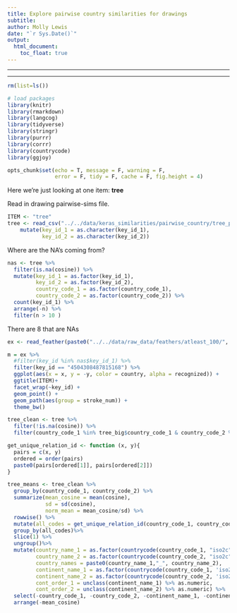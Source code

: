 ```yaml
---
title: Explore pairwise country similarities for drawings
subtitle: 
author: Molly Lewis 
date: "`r Sys.Date()`"
output: 
  html_document:
    toc_float: true
---
```

  
******
******
  
```r
rm(list=ls())

# load packages
library(knitr)
library(rmarkdown)
library(langcog)
library(tidyverse)
library(stringr)
library(purrr)
library(corrr)
library(countrycode)
library(ggjoy)

opts_chunk$set(echo = T, message = F, warning = F, 
               error = F, tidy = F, cache = F, fig.height = 4)
```
Here we're just looking at one item: __tree__

Read in drawing pairwise-sims file. 
```r
ITEM <- "tree"
tree <- read_csv("../../data/keras_similarities/pairwise_country/tree_pairwise_sims.csv") %>%
    mutate(key_id_1 = as.character(key_id_1),
           key_id_2 = as.character(key_id_2))
```

Where are the NA's coming from?
```r
nas <- tree %>%
  filter(is.na(cosine)) %>%
  mutate(key_id_1 = as.factor(key_id_1),
         key_id_2 = as.factor(key_id_2),
         country_code_1 = as.factor(country_code_1),
         country_code_2 = as.factor(country_code_2)) %>%
  count(key_id_1) %>%
  arrange(-n) %>%
  filter(n > 10 )
```

There are 8 that are NAs 
```r
ex <- read_feather(paste0("../../data/raw_data/feathers/atleast_100/", ITEM, ".txt"))

m = ex %>% 
  #filter(key_id %in% nas$key_id_1) %>%
  filter(key_id == "4504308487815168") %>%
  ggplot(aes(x = x, y = -y, color = country, alpha = recognized)) +
  ggtitle(ITEM)+
  facet_wrap(~key_id) +
  geom_point() +
  geom_path(aes(group = stroke_num)) +
  theme_bw()
```

```r
tree_clean <- tree %>%
  filter(!is.na(cosine)) %>%
  filter(country_code_1 %in% tree_big$country_code_1 & country_code_2 %in%   tree_big$country_code_1)
```

```r
get_unique_relation_id <- function (x, y){
  pairs = c(x, y)
  ordered = order(pairs)
  paste0(pairs[ordered[1]], pairs[ordered[2]])
}

tree_means <- tree_clean %>%
  group_by(country_code_1, country_code_2) %>%
  summarize(mean_cosine = mean(cosine),
            sd = sd(cosine),
            norm_mean = mean_cosine/sd) %>%
  rowwise() %>%
  mutate(all_codes = get_unique_relation_id(country_code_1, country_code_2)) %>%
  group_by(all_codes)%>%
  slice(1) %>%
  ungroup()%>%
  mutate(country_name_1 = as.factor(countrycode(country_code_1, "iso2c","country.name")),
         country_name_2 = as.factor(countrycode(country_code_2, "iso2c","country.name")),
         country_names = paste0(country_name_1,"_", country_name_2),
         continent_name_1 = as.factor(countrycode(country_code_1, 'iso2c', 'continent')),
         continent_name_2 = as.factor(countrycode(country_code_2, 'iso2c', 'continent')),
         cont_order_1 = unclass(continent_name_1) %>% as.numeric,
         cont_order_2 = unclass(continent_name_2) %>% as.numeric) %>%
  select(-country_code_1, -country_code_2, -continent_name_1, -continent_name_2) %>%
  arrange(-mean_cosine)
```
